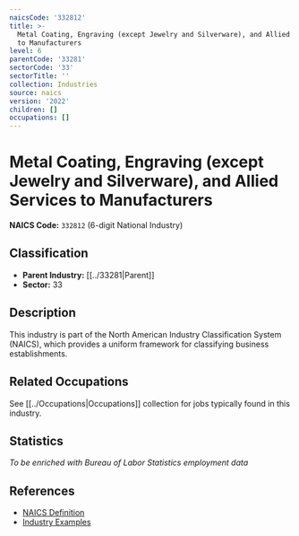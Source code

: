 ```yaml
---
naicsCode: '332812'
title: >-
  Metal Coating, Engraving (except Jewelry and Silverware), and Allied Services
  to Manufacturers
level: 6
parentCode: '33281'
sectorCode: '33'
sectorTitle: ''
collection: Industries
source: naics
version: '2022'
children: []
occupations: []
---
```

# Metal Coating, Engraving (except Jewelry and Silverware), and Allied Services to Manufacturers

**NAICS Code:** `332812` (6-digit National Industry)

## Classification

- **Parent Industry:** [[../33281|Parent]]
- **Sector:** 33

## Description

This industry is part of the North American Industry Classification System (NAICS), which provides a uniform framework for classifying business establishments.

## Related Occupations

See [[../Occupations|Occupations]] collection for jobs typically found in this industry.

## Statistics

*To be enriched with Bureau of Labor Statistics employment data*

## References

- [NAICS Definition](https://www.census.gov/naics/)
- [Industry Examples](https://www.census.gov/naics/2022NAICS/)
